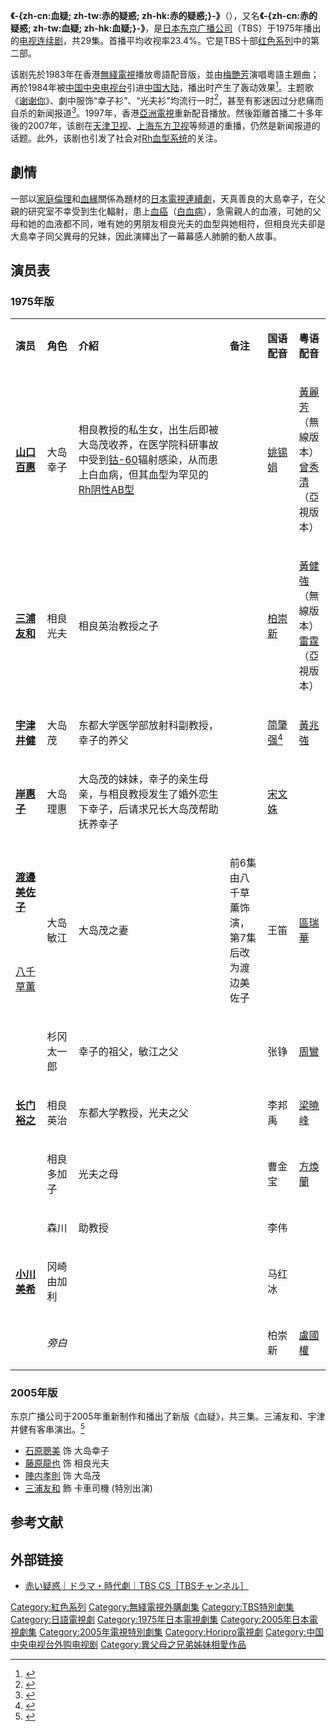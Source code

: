 {{Japanese|japanese=赤い疑惑|kana=あかいぎわく|romaji=Akai Giwaku}}
'''《-{zh-cn:血疑; zh-tw:赤的疑惑; zh-hk:赤的疑惑;}-》'''（{{lang-ja|赤い疑惑}}），又名'''《-{zh-cn:赤的疑惑; zh-tw:血疑; zh-hk:血疑;}-》'''，是[[日本|日本]][[东京广播公司|东京广播公司]]（TBS）于1975年播出的[[电视连续剧|电视连续剧]]，共29集。首播平均收视率23.4%。它是TBS十部[[红色系列|红色系列]]中的第二部。

该剧先於1983年在香港[[無綫電視|無綫電視]]播放粵語配音版，並由[[梅艷芳|梅艷芳]]演唱粵語主題曲；再於1984年被[[中国中央电视台|中国中央电视台]]引进[[中国大陆|中国大陆]]，播出时产生了轰动效果<ref>{{Cite web |url=http://ent.sina.com.cn/v/j/f/xueyi/index.html |title=《血疑》_影音娱乐_新浪网 |access-date=2008-05-09 |archive-date=2020-11-23 |archive-url=https://web.archive.org/web/20201123084048/http://ent.sina.com.cn/v/j/f/xueyi/index.html |dead-url=no }}</ref>。主题歌《[[小小的欲望/谢谢你|谢谢你]]》、劇中服饰“幸子衫”、“光夫衫”均流行一时<ref>{{cite news|url=http://news.sina.com.cn/c/2010-03-23/091717260130s.shtml|title=您家箱底是否也有一件“幸子衫”|publisher=华商晨报|date=2010-03-23|accessdate=2014-11-29|archive-date=2020-11-23|archive-url=https://web.archive.org/web/20201123084033/http://news.sina.com.cn/c/2010-03-23/091717260130s.shtml|dead-url=no}}</ref>，甚至有影迷因过分悲痛而自杀的新闻报道<ref>{{Cite web |url=http://ent.sina.com.cn/r/i/2007-04-20/10551527108.html |title=《血疑》是艺术精品 山口百惠依旧牵动观众心 |access-date=2008-05-09 |archive-date=2020-04-15 |archive-url=https://web.archive.org/web/20200415025723/http://ent.sina.com.cn/r/i/2007-04-20/10551527108.html |dead-url=no }}</ref>。1997年，香港[[亞洲電視|亞洲電視]]重新配音播放。然後距離首播二十多年後的2007年，该剧在[[天津卫视|天津卫视]]、[[上海东方卫视|上海东方卫视]]等频道的重播，仍然是新闻报道的话题。此外，该剧也引发了社会对[[Rh血型系统|Rh血型系统]]的关注。

==劇情==
一部以[[家庭倫理|家庭倫理]]和[[血緣|血緣]]關係為題材的[[日劇|日本電視連續劇]]，天真善良的大島幸子，在父親的研究室不幸受到生化輻射，患上[[血癌|血癌]]（[[白血病|白血病]]），急需親人的血液，可她的­­父母和她的血液都不同，唯有她的男朋友相良光夫的血型與她相符，但相良光夫卻是大島幸子同父異母的兄妹，因此演繹出了一幕幕感人肺腑的動人故事。

==演员表==
===1975年版===
{|class="wikitable" style="width:95%" style="text-align:center"
|- style="width:100%; background:cornflowerblue; color:white" align=center
|style="width:10%"|'''演员'''||style="width:10%"|'''角色'''||'''介紹'''||style="width:12%"|'''备注'''||style="width:10%"|'''国语配音'''||style="width:10%"|'''粵语配音'''
|-
|'''[[山口百惠|山口百惠]]'''||大岛幸子||align=left|相良教授的私生女，出生后即被大岛茂收养，在医学院科研事故中受到[[钴-60|钴-60]]辐射感染，从而患上白血病，但其血型为罕见的[[Rh血型系统|Rh阴性]][[ABO血型系统|AB型]] ||align=left| ||[[姚锡娟|姚锡娟]]||align=left|[[黃麗芳|黃麗芳]]（無線版本）<br>[[曾秀清|曾秀清]]（亞視版本）
|-
|'''[[三浦友和|三浦友和]]'''||相良光夫||align=left|相良英治教授之子||align=left| ||[[柏崇新|柏崇新]]||align=left|[[黃健強|黃健強]]（無線版本）<br>[[雷霆_(配音員)|雷霆]]（亞視版本）
|-
|'''[[宇津井健|宇津井健]]'''||大岛茂||align=left|东都大学医学部放射科副教授，幸子的养父||align=left| ||[[简肇强|简肇强]]<ref>{{cite news|url=http://epaper.tianjinwe.com/mrxb/mrxb/2014-03/22/content_7059933.htm|title=告别大岛茂 追忆日剧30年|publisher=[[每日新报|每日新报]]|date=2014-03-22|accessdate=2014-11-29|archiveurl=https://web.archive.org/web/20141205081748/http://epaper.tianjinwe.com/mrxb/mrxb/2014-03/22/content_7059933.htm|archivedate=2014-12-05|deadurl=yes}}</ref> ||align=left|[[黃兆強|黃兆強]]
|-
|'''[[岸惠子|岸惠子]]'''||大岛理惠||align=left|大岛茂的妹妹，幸子的亲生母亲，与相良教授发生了婚外恋生下幸子，后请求兄长大岛茂帮助抚养幸子||align=left| ||[[宋文姝|宋文姝]] ||
|-
|'''[[渡邊美佐子|渡邊美佐子]]'''|| rowspan="2"| 大岛敏江 ||align=left rowspan="2"|大岛茂之妻 ||align=left rowspan="2"|前6集由八千草薫饰演，第7集后改为渡边美佐子||rowspan="2"|王笛||align=left rowspan="2"|[[區瑞華|區瑞華]]
|-
|[[八千草薫|八千草薫]]
|-
|'''{{link-ja|松村达雄|松村達雄}}'''|| 杉冈太一郎||align=left|幸子的祖父，敏江之父||align=left| ||张铮||align=left|[[周鸞|周鸞]]
|-
|'''[[长门裕之|长门裕之]]'''|| 相良英治 ||align=left|东都大学教授，光夫之父 ||align=left| ||李邦禹 ||align=left|[[梁曉峰|梁曉峰]]
|-
|'''{{link-ja|原知佐子|原知佐子}}'''||相良多加子 ||align=left|光夫之母 ||align=left| ||曹金宝||align=left|[[方煥蘭|方煥蘭]]
|-
|'''{{link-ja|福田丰土|福田豊土}}'''|| 森川||align=left|助教授 ||align=left| ||李伟 ||
|-
|'''[[小川美希|小川美希]]'''||冈崎由加利||align=left|  ||align=left| ||马红冰 ||
|-
|'''{{link-ja|内藤武敏|内藤武敏}}'''||''旁白''||align=left|  ||align=left| ||柏崇新 ||align=left|[[盧國權|盧國權]]
|}

===2005年版===
东京广播公司于2005年重新制作和播出了新版《血疑》，共三集。三浦友和、宇津井健有客串演出。<ref>{{Cite web |url=http://gb.cri.cn/6851/2005/06/13/Zt1325@581278.htm |title=新版《血疑》再现红色经典-娱乐时尚-国际在线 |access-date=2008-05-09 |archive-date=2016-03-04 |archive-url=https://web.archive.org/web/20160304110305/http://gb.cri.cn/6851/2005/06/13/Zt1325@581278.htm |dead-url=no }}</ref>
* [[石原聰美|石原聰美]] 饰 大岛幸子
* [[藤原龍也|藤原龍也]] 饰 相良光夫
* [[陣内孝則|陣内孝則]] 饰 大岛茂
* [[三浦友和|三浦友和]] 飾 卡車司機 (特別出演)

==参考文献==
<references />

==外部链接==
*[http://www.tbs.co.jp/tbs-ch/item/d0210/ 赤い疑惑｜ドラマ・時代劇｜TBS CS［TBSチャンネル］]{{Wayback|url=http://www.tbs.co.jp/tbs-ch/item/d0210/ |date=20210222203718 }}
{{DEFAULTSORT:Akai Giwaku}}

[[Category:紅色系列|Category:紅色系列]]
[[Category:無綫電視外購劇集|Category:無綫電視外購劇集]]
[[Category:TBS特別劇集|Category:TBS特別劇集]]
[[Category:日語電視劇|Category:日語電視劇]]
[[Category:1975年日本電視劇集|Category:1975年日本電視劇集]]
[[Category:2005年日本電視劇集|Category:2005年日本電視劇集]]
[[Category:2005年電視特別劇集|Category:2005年電視特別劇集]]
[[Category:Horipro電視劇|Category:Horipro電視劇]]
[[Category:中国中央电视台外购电视剧|Category:中国中央电视台外购电视剧]]
[[Category:異父母之兄弟姊妹相愛作品|Category:異父母之兄弟姊妹相愛作品]]